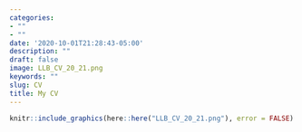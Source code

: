 ```yaml
---
categories:
- ""
- ""
date: '2020-10-01T21:28:43-05:00'
description: ""
draft: false
image: LLB_CV_20_21.png
keywords: ""
slug: CV
title: My CV
---
```


``` r

knitr::include_graphics(here::here("LLB_CV_20_21.png"), error = FALSE)

```